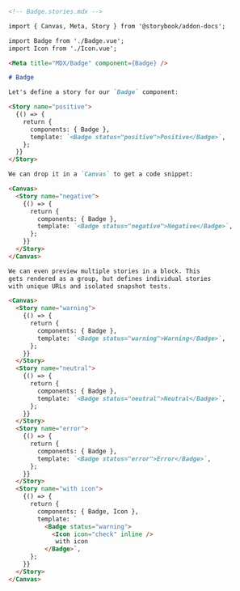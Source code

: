 ```md
<!-- Badge.stories.mdx -->

import { Canvas, Meta, Story } from '@storybook/addon-docs';

import Badge from './Badge.vue';
import Icon from './Icon.vue';

<Meta title="MDX/Badge" component={Badge} />

# Badge

Let's define a story for our `Badge` component:

<Story name="positive">
  {() => {
    return {
      components: { Badge },
      template: `<Badge status="positive">Positive</Badge>`,
    };
  }}
</Story>

We can drop it in a `Canvas` to get a code snippet:

<Canvas>
  <Story name="negative">
    {() => {
      return {
        components: { Badge },
        template: `<Badge status="negative">Negative</Badge>`,
      };
    }}
  </Story>
</Canvas>

We can even preview multiple stories in a block. This
gets rendered as a group, but defines individual stories
with unique URLs and isolated snapshot tests.

<Canvas>
  <Story name="warning">
    {() => {
      return {
        components: { Badge },
        template: `<Badge status="warning">Warning</Badge>`,
      };
    }}
  </Story>
  <Story name="neutral">
    {() => {
      return {
        components: { Badge },
        template: `<Badge status="neutral">Neutral</Badge>`,
      };
    }}
  </Story>
  <Story name="error">
    {() => {
      return {
        components: { Badge },
        template: `<Badge status="error">Error</Badge>`,
      };
    }}
  </Story>
  <Story name="with icon">
    {() => {
      return {
        components: { Badge, Icon },
        template: `
          <Badge status="warning">
            <Icon icon="check" inline />
             with icon
          </Badge>`,
      };
    }}
  </Story>
</Canvas>
```
